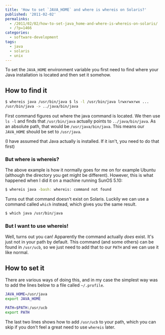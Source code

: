 ---
title: 'How to set `JAVA_HOME` and where is whereis on Solaris?'
published: '2011-02-02'
permalinks:
  - /2011/02/02/how-to-set-java_home-and-where-is-whereis-on-solaris/
  - /?p=1466
categories:
  - software-development
tags:
  - java
  - solaris
  - unix
---

To set the `JAVA_HOME` environment variable you first need to find where your Java installation is located and then set it somehow.

## How to find it

```bash
$ whereis java /usr/bin/java $ ls -l /usr/bin/java lrwxrwxrwx ...
/usr/bin/java -> ../java/bin/java
```

First command figures out where the java command is located. We then use `ls -l` and finds that `/usr/bin/java` actually points to `../java/bin/java`. As an absolute path, that would be `/usr/java/bin/java`. This means our `JAVA_HOME` should be set to `/usr/java`.

(I have assumed that Java actually is installed. If it isn't, you need to do that first)

### But where is whereis?

The above example is how it normally goes for me on for example Ubuntu (although the directory you get might be different). However, this is what happened when I did it on a machine running SunOS 5.10:

```bash
$ whereis java -bash: whereis: command not found
```

Turns out that command doesn't exist on Solaris. Luckily we can use a command called `which` instead, which gives you the same result.

```bash
$ which java /usr/bin/java
```

### But I want to use whereis!

Well, turns out you can! Apparently the command actually <em>does</em> exist. It's just not in your path by default. This command (and some others) can be found in `/usr/ucb`, so we just need to add that to our `PATH` and we can use it like normal.

## How to set it

There are various ways of doing this, and in my case the simplest way was to add the lines below to a file called `~/.profile`.

```bash
JAVA_HOME=/usr/java
export JAVA_HOME

PATH=$PATH:/usr/ucb
export PATH
```

The last two lines shows how to add `/usr/ucb` to your path, which you can skip if you don't feel a great need to use `whereis` later.
